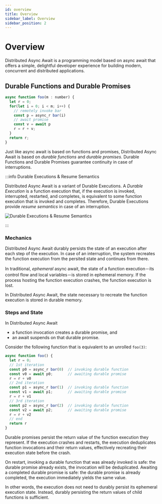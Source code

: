 ```yaml
---
id: overview
title: Overview
sidebar_label: Overview
sidebar_position: 2
---
```



# Overview

Distributed Async Await is a programming model based on async await that offers a simple, delightful developer experience for building modern, concurrent and distributed applications.

## Durable Functions and Durable Promises

```js
async function foo(m : number) {
  let r = 0;
  for(let i = 0; i < m; i++) {
    // remotely invoke bar
    const p = async_r bar(i)
    // await promise
    const v = await p
    r = r + v;
  }
  return r;
} 
```

Just like async await is based on functions and promises, Distributed Async Await is based on *durable functions* and *durable promises*. Durable Functions and Durable Promises guarantee continuity in case of interruptions.

:::info Durable Executions & Resume Semantics

Distributed Async Await is a variant of Durable Executions. A *Durable Execution* is a function execution that, if the execution is invoked, interrupted, restarted, and completes, is equivalent to some function execution that is invoked and completes. Therefore, Durable Executions provide *resume semantics* in case of an interruption.

![Durable Executions & Resume Semantics](/img/resume-via-restart.jpg)


:::

### Mechanics

Distributed Async Await durably persists the state of an execution after each step of the execution. In case of an interruption, the system recreates the function execution from the persited state and continues from there.

In traditional, *ephemeral* async await, the state of a function execution－its control flow and local variables－is stored in ephemeral memory. If the process hosting the function execution crashes, the function execution is lost.

In Distributed Async Await, the state necessary to recreate the function execution is stored in durable memory.

### Steps and State

In Distributed Async Await

- a function invocation creates a durable promise, and 
- an await suspends on that durable promise.

Consider the following function that is equivalent to an unrolled `foo(3)`:

```js
async function foo() {
  let r = 0;
  // 1st iteration
  const p0 = async_r bar(0)  // invoking durable function
  const v0 = await p0;       // awaiting durable promise
  r = r + v0
  // 2nd iteration
  const p1 = async_r bar(1)  // invoking durable function
  const v1 = await p1;       // awaiting durable promise
  r = r + v1
  // 3rd iteration
  const p2 = async_r bar(2)  // invoking durable function
  const v2 = await p2;       // awaiting durable promise
  r = r + v2
  // end
  return r
}
```

Durable promises persist the return value of the function execution they represent. If the execution crashes and restarts, the execution deduplicates function invocations and their return values, effectively recreating their execution state before the crash.

On restart, invoking a durable function that was already invoked is safe: the durable promise already exists, the invocation will be deduplicated. Awaiting a completed durable promise is safe: the durable promise is already completed, the execution immediately yields the same value.

In other words, the execution does not need to durably persist its ephemeral execution state. Instead, durably persisting the return values of child functions is sufficient.
